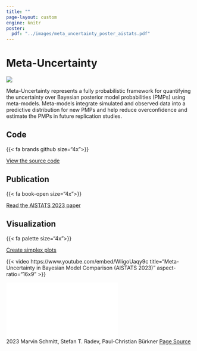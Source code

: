 ```yaml
---
title: ""
page-layout: custom
engine: knitr
poster:
  pdf: "../images/meta_uncertainty_poster_aistats.pdf"
---
```



```{=html}
<div class="page-wrapper">
    <div class="hero-wrapper">
        <div class="hero-title">
            <h1>Meta-Uncertainty</h1>
        </div>
        <div class="hero-image">
            <img src="images/meta-uncertainty-banner.png">
        </div>
        <div class="hero-description">
            <p>
                Meta-Uncertainty represents a fully probabilistic framework for quantifying the uncertainty over Bayesian posterior model probabilities (PMPs) using meta-models. Meta-models integrate simulated and observed data into a predictive distribution for new PMPs and help reduce overconfidence and estimate the PMPs in future replication studies.
            </p>
        </div>
    </div>
</div>
```

:::{.grid .link-section}

::: {.g-col-12 .g-col-md-4 .d-flex .flex-column .align-items-center}

# Code

{{< fa brands github size="4x">}}

<a href="https://github.com/marvinschmitt/MetaUncertaintyPaper" target="_blank" class="btn btn-outline-dark" role="button">View the source code</a>
:::

::: {.g-col-12 .g-col-md-4 .d-flex .flex-column .align-items-center}
# Publication

{{< fa book-open size="4x">}}

<a href="https://proceedings.mlr.press/v206/schmitt23a.html" target="_blank" class="btn btn-outline-dark" role="button">Read the AISTATS 2023 paper</a>
:::

::: {.g-col-12 .g-col-md-4 .d-flex .flex-column .align-items-center}
# Visualization

{{< fa palette size="4x">}}

<a href="https://www.marvinschmitt.com/blog/ggsimplex-prerelease/" target="_blank" class="btn btn-outline-dark" role="button">Create simplex plots</a>
:::

:::

:::{.grid}

:::{.g-col-12 .g-col-md-8 .d-flex .flex-column .align-items-center .video-block}

{{< video https://www.youtube.com/embed/WIigoUaqy9c 
    title="Meta-Uncertainty in Bayesian Model Comparison (AISTATS 2023)"
    aspect-ratio="16x9" >}}

:::

:::{.g-col-12 .g-col-md-4 .d-flex .flex-column}

```{=html}
<div class="embed-container" style="margin:0px 10px 0px 0px">
  <iframe src="`r rmarkdown::metadata$poster$pdf`" style="border: 0.5px"></iframe>
</div>
```

:::

:::







```{=html}
<footer>
<span class="footer-left">
  <i class="fa-brands fa-creative-commons"></i> 2023 Marvin Schmitt, Stefan T. Radev, Paul-Christian Bürkner
</span>
<span class="footer-right">
  <a href="https://github.com/meta-uncertainty/meta-uncertainty.github.io"><i class="fa-brands fa-github"></i> Page Source</a>
</span>
</footer>
```
